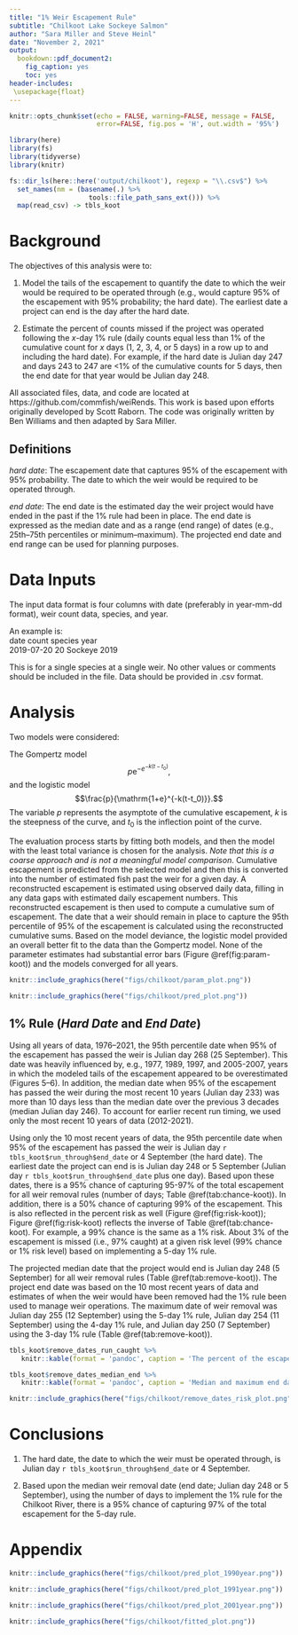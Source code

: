 ```yaml
---
title: "1% Weir Escapement Rule" 
subtitle: "Chilkoot Lake Sockeye Salmon"
author: "Sara Miller and Steve Heinl"
date: "November 2, 2021"
output:
  bookdown::pdf_document2:
    fig_caption: yes
    toc: yes
header-includes:
 \usepackage{float}
---
```


```r
knitr::opts_chunk$set(echo = FALSE, warning=FALSE, message = FALSE, 
                      error=FALSE, fig.pos = 'H', out.width = '95%')
```

```r
library(here)
library(fs)
library(tidyverse)
library(knitr)
```

```r
fs::dir_ls(here::here('output/chilkoot'), regexp = "\\.csv$") %>% 
  set_names(nm = (basename(.) %>% 
                    tools::file_path_sans_ext())) %>%
  map(read_csv) -> tbls_koot
```


# Background
The objectives of this analysis were to:  

  1.  Model the tails of the escapement to quantify the date to which the weir would be required to be operated through (e.g., would capture 95% of the escapement with 95% probability; the hard date). The earliest date a project can end is the day after the hard date. 
  
  2. Estimate the percent of counts missed if the project was operated following the $x$-day 1% rule (daily counts equal less than 1% of the cumulative count for $x$ days (1, 2, 3, 4, or 5 days) in a row up to and including the hard date). For example, if the hard date is Julian day 247 and days 243 to 247 are <1% of the cumulative counts for 5 days, then the end date for that year would be Julian day 248.   

All associated files, data, and code are located at https://github.com/commfish/weiRends. This work is based upon efforts originally developed by Scott Raborn. The code was originally written by Ben Williams and then adapted by Sara Miller. 


## Definitions
*hard date*: The escapement date that captures 95% of the escapement with 95% probability. The date to which the weir would be required to be operated through. 

*end date*: The end date is the estimated day the weir project would have ended in the past if the 1% rule had been in place. The end date is expressed as the median date and as a range (end range) of dates (e.g., 25th–75th percentiles or minimum–maximum). The projected end date and end range can be used for planning purposes.  

# Data Inputs

The input data format is four columns with date (preferably in year-mm-dd format), weir count data, species, and year. 

An example is:  
  date      count   species  year  
2019-07-20    20    Sockeye  2019

This is for a single species at a single weir. 
No other values or comments should be included in the file. 
Data should be provided in .csv format. 

# Analysis
Two models were considered: 

The Gompertz model 
$$p\mathrm{e}^{{-e}^{-k(t-t_0)}},$$ 
and the logistic model 
$$\frac{p}{\mathrm{1+e}^{-k(t-t_0)}}.$$ 
The variable *p* represents the asymptote of the cumulative escapement, *k* is the steepness of the curve, and *t*~0~ is the inflection point of the curve. 

The evaluation process starts by fitting both models, and then the model with the least total variance is chosen for the analysis. 
*Note that this is a coarse approach and is not a meaningful model comparison*.
Cumulative escapement is predicted from the selected model and then this is converted into the number of estimated fish past the weir for a given day.
A reconstructed escapement is estimated using observed daily data, filling in any data gaps with estimated daily escapement numbers. 
This reconstructed escapement is then used to compute a cumulative sum of escapement. 
The date that a weir should remain in place to capture the 95th percentile of 95% of the escapement is calculated using the reconstructed cumulative sums. Based on the model deviance, the logistic model provided an overall better fit to the data than the Gompertz model. None of the parameter estimates had substantial error bars (Figure \@ref(fig:param-koot)) and the models converged for all years. 

```r
knitr::include_graphics(here("figs/chilkoot/param_plot.png"))
```

```r
knitr::include_graphics(here("figs/chilkoot/pred_plot.png"))
```


## 1% Rule (*Hard Date* and *End Date*)
Using all years of data, 1976–2021, the 95th percentile date when 95% of the escapement has passed the weir is Julian day 268 (25 September). This date was heavily influenced by, e.g., 1977, 1989, 1997, and 2005-2007, years in which the modeled tails of the escapement appeared to be overestimated (Figures 5–6). In addition, the median date when 95% of the escapement has passed the weir during the most recent 10 years (Julian day 233) was more than 10 days less than the median date over the previous 3 decades (median Julian day 246). To account for earlier recent run timing, we used only the most recent 10 years of data (2012-2021). 

Using only the 10 most recent years of data, the 95th percentile date when 95% of the escapement has passed the weir  is Julian day `r tbls_koot$run_through$end_date` or 4 September (the hard date). The earliest date the project can end is is Julian day 248 or 5 September (Julian day `r tbls_koot$run_through$end_date` plus one day). Based upon these dates, there is a 95% chance of capturing 95-97% of the total escapement for all weir removal rules (number of days; Table \@ref(tab:chance-koot)). In addition, there is a 50% chance of capturing 99% of the escapement. This is also reflected in the percent risk as well (Figure \@ref(fig:risk-koot)); Figure \@ref(fig:risk-koot) reflects the inverse of Table \@ref(tab:chance-koot). For example, a 99% chance is the same as a 1% risk. About 3%  of the escapement is missed (i.e., 97% caught) at a given risk level (99% chance or 1% risk level) based on implementing a 5-day 1% rule. 

The projected median date that the project would end is Julian day 248 (5 September) for all weir removal rules (Table \@ref(tab:remove-koot)). The project end date was based on the 10 most recent years of data and estimates of when the weir would have been removed had the 1% rule been used to manage weir operations. The maximum date of weir removal was Julian day 255 (12 September) using the 5-day 1% rule, Julian day 254 (11 September) using the 4-day 1% rule, and Julian day 250 (7 September) using the 3-day 1% rule (Table \@ref(tab:remove-koot)). 

```r
tbls_koot$remove_dates_run_caught %>% 
   knitr::kable(format = 'pandoc', caption = 'The percent of the escapement that is caught at a given risk level (% chance) based upon the number of days the 1% rule is implemented for the Chilkoot River.')
```


```r
tbls_koot$remove_dates_median_end %>% 
   knitr::kable(format = 'pandoc', caption = 'Median and maximum end dates for weir removal based upon number of days to implement the 1% rule for the Chilkoot River.')
```


```r
knitr::include_graphics(here("figs/chilkoot/remove_dates_risk_plot.png"))
```

# Conclusions
  1. The hard date, the date to which the weir must be operated through, is Julian day `r tbls_koot$run_through$end_date` or 4 September. 
  
  3. Based upon the median weir removal date (end date; Julian day 248 or 5 September), using the number of days to implement the 1% rule for the Chilkoot River, there is a 95% chance of capturing 97% of the total escapement for the 5-day rule. 
  
# Appendix
```r
knitr::include_graphics(here("figs/chilkoot/pred_plot_1990year.png"))
```

```r
knitr::include_graphics(here("figs/chilkoot/pred_plot_1991year.png"))
```

```r
knitr::include_graphics(here("figs/chilkoot/pred_plot_2001year.png"))
```

```r
knitr::include_graphics(here("figs/chilkoot/fitted_plot.png"))
```
